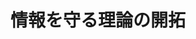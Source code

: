 ﻿---
title: "情報を守る理論の開拓"
category: "情報理工学院"
vol: 46
interviewee: "藤原 英二 "
url: ""
tags: []
pdf: "46-5.pdf"
career: ""
preface: "我々の周りの至る所で情報は伝達されている。絶えず流れ続ける情報は常に正常であるとは限らない。そんな情報の信頼性を守るための研究に取り組んでいるのが藤原である。符号理論による藤原の取り組みに迫ってみた。"
---
